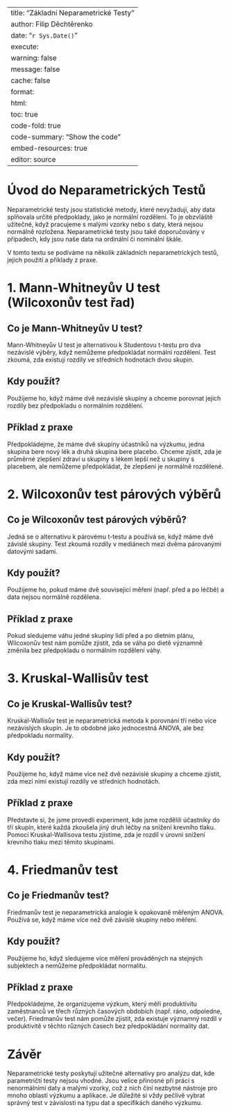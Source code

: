 
---
title: "Základní Neparametrické Testy"
author: Filip Děchtěrenko
date: "`r Sys.Date()`"
execute:
  warning: false
  message: false
  cache: false
format:
  html:
    toc: true
    code-fold: true
    code-summary: "Show the code"
    embed-resources: true
editor: source
---

# Úvod do Neparametrických Testů

Neparametrické testy jsou statistické metody, které nevyžadují, aby data splňovala určité předpoklady, jako je normální rozdělení. To je obzvláště užitečné, když pracujeme s malými vzorky nebo s daty, která nejsou normálně rozložena. Neparametrické testy jsou také doporučovány v případech, kdy jsou naše data na ordinální či nominální škále.

V tomto textu se podíváme na několik základních neparametrických testů, jejich použití a příklady z praxe.

# 1. Mann-Whitneyův U test (Wilcoxonův test řad)

## Co je Mann-Whitneyův U test?

Mann-Whitneyův U test je alternativou k Studentovu t-testu pro dva nezávislé výběry, když nemůžeme předpokládat normální rozdělení. Test zkoumá, zda existují rozdíly ve středních hodnotách dvou skupin. 

## Kdy použít?

Použijeme ho, když máme dvě nezávislé skupiny a chceme porovnat jejich rozdíly bez předpokladu o normálním rozdělení.

## Příklad z praxe

Předpokládejme, že máme dvě skupiny účastníků na výzkumu, jedna skupina bere nový lék a druhá skupina bere placebo. Chceme zjistit, zda je průměrné zlepšení zdraví u skupiny s lékem lepší než u skupiny s placebem, ale nemůžeme předpokládat, že zlepšení je normálně rozdělené.

# 2. Wilcoxonův test párových výběrů

## Co je Wilcoxonův test párových výběrů?

Jedná se o alternativu k párovému t-testu a používá se, když máme dvě závislé skupiny. Test zkoumá rozdíly v mediánech mezi dvěma párovanými datovými sadami.

## Kdy použít?

Použijeme ho, pokud máme dvě související měření (např. před a po léčbě) a data nejsou normálně rozdělena.

## Příklad z praxe

Pokud sledujeme váhu jedné skupiny lidí před a po dietním plánu, Wilcoxonův test nám pomůže zjistit, zda se váha po dietě významně změnila bez předpokladu o normálním rozdělení váhy.

# 3. Kruskal-Wallisův test

## Co je Kruskal-Wallisův test?

Kruskal-Wallisův test je neparametrická metoda k porovnání tří nebo více nezávislých skupin. Je to obdobné jako jednocestná ANOVA, ale bez předpokladu normality.

## Kdy použít?

Použijeme ho, když máme více než dvě nezávislé skupiny a chceme zjistit, zda mezi nimi existují rozdíly ve středních hodnotách.

## Příklad z praxe

Představte si, že jsme provedli experiment, kde jsme rozdělili účastníky do tří skupin, které každá zkoušela jiný druh léčby na snížení krevního tlaku. Pomocí Kruskal-Wallisova testu zjistíme, zda je rozdíl v úrovni snížení krevního tlaku mezi těmito skupinami.

# 4. Friedmanův test

## Co je Friedmanův test?

Friedmanův test je neparametrická analogie k opakovaně měřeným ANOVA. Používá se, když máme více než dvě závislé skupiny nebo měření.

## Kdy použít?

Použijeme ho, když sledujeme více měření prováděných na stejných subjektech a nemůžeme předpokládat normalitu.

## Příklad z praxe

Předpokládejme, že organizujeme výzkum, který měří produktivitu zaměstnanců ve třech různých časových obdobích (např. ráno, odpoledne, večer). Friedmanův test nám pomůže zjistit, zda existuje významný rozdíl v produktivitě v těchto různých časech bez předpokládání normality dat.

# Závěr

Neparametrické testy poskytují užitečné alternativy pro analýzu dat, kde parametričtí testy nejsou vhodné. Jsou velice přínosné při práci s nenormálními daty a malými vzorky, což z nich činí nezbytné nástroje pro mnoho oblastí výzkumu a aplikace. Je důležité si vždy pečlivě vybrat správný test v závislosti na typu dat a specifikách daného výzkumu.


